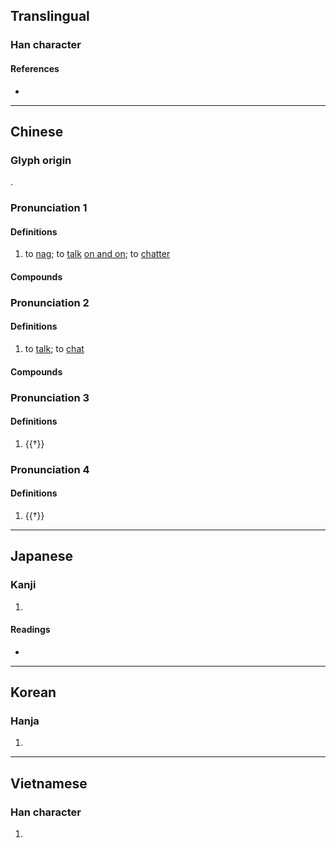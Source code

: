 {{also|唠}}
{{character info}}
==Translingual==

===Han character===
{{Han char|rn=30|rad=口|as=12|sn=15|four=69027|canj=RFFS|ids=⿰口勞}}

====References====
* {{Han ref|kx=0206.280|dkj=04242|hdz=10686.100|uh=562E|ud=22062|bh=BC47|bd=48199}}

----

==Chinese==
{{zh-forms|s=唠}}

===Glyph origin===
{{Han etym}}
{{Han compound|口|勞|ls=psc|c1=s|c2=p}}.

===Pronunciation 1===
{{zh-pron
|m=láo
|c=lou4,lou6
|mn=qz:lô͘/tw,xm,zz:lô/tw:--lo
|oc=n,1
|cat=v
}}

====Definitions====
{{zh-hanzi}}

# to [[nag]]; to [[talk]] [[on and on]]; to [[chatter]]

====Compounds====
{{zh-der|嘮三叨四|嘮嘮叨叨|嘮嘮|嘮叨|叨嘮}}

===Pronunciation 2===
{{zh-pron
|m=lào
|c=lou6
|cat=v
}}

====Definitions====
{{zh-hanzi}}

# {{lb|zh|dialectal}} to [[talk]]; to [[chat]]

====Compounds====
{{zh-der|嘮嗑|嘮扯}}

===Pronunciation 3===
{{zh-pron
|m=chāo
|mc=y
|oc=n,2
|cat=v
}}

====Definitions====
{{zh-hanzi}}

# {{†}} {{zh-only|嘮呶|to be [[noisy]]}}

===Pronunciation 4===
{{zh-pron
|m=xiāo
|cat=intj
}}

====Definitions====
{{zh-hanzi}}

# {{†}} {{zh-alt-form|詨|[[sound]] of [[interjection]]}}

----

==Japanese==

===Kanji===
{{ja-kanji|grade=|rs=口12}}

# {{rfdef|ja|sort=口12}}

====Readings====
* {{ja-readings|on=[[とう]] (tō), [[ちょう]] (chō), [[た]] (ta), [[こう]] (kō), [[きょう]] (kyō), [[ろう]] (rō)|kun=[[かまびすしい]] (kamabisushii), [[さけぶ]] (sakebu), [[こえ]] (koe)}}

----

==Korean==

===Hanja===
{{ko-hanja|hangeul=초|rv=cho|mr=ch'o}}

# {{rfdef|ko|sort=口12}}

----

==Vietnamese==

===Han character===
{{vi-readings|reading=lao|rs=口12}}

# {{rfdef|vi|sort=口12}}